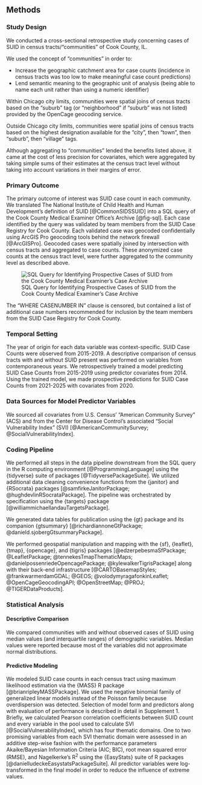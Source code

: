 ## Methods

### Study Design 

We conducted a cross-sectional retrospective study concerning cases of SUID in census tracts/"communities" of Cook County, IL.

We used the concept of "communities" in order to:

- Increase the geographic catchment area for case counts (incidence in census tracts was too low to make meaningful case count predictions)
- Lend semantic meaning to the geographic unit of analysis (being able to name each unit rather than using a numeric identifier)

Within Chicago city limits, communities were spatial joins of census tracts based on the "suburb" tag (or "neighborhood" if "suburb" was not listed) provided by the OpenCage geocoding service.

Outside Chicago city limits, communities were spatial joins of census tracts based on the highest designation available for the "city", then "town", then "suburb", then "village" tags.

Although aggregating to "communities" lended the benefits listed above, it came at the cost of less precision for covariates, which were aggregated by taking simple sums of their estimates at the census tract level without taking into account variations in their margins of error.

### Primary Outcome

The primary outcome of interest was SUID case count in each community.
We translated The National Institute of Child Health and Human Development's definition of SUID [@CommonSIDSSUID] into a SQL query of the Cook County Medical Examiner Office's Archive [@fig-sql].
Each case identified by the query was validated by team members from the SUID Case Registry for Cook County.
Each validated case was geocoded confidentially using ArcGIS Pro geocoding tools behind the network firewall [@ArcGISPro].
Geocoded cases were spatially joined by intersection with census tracts and aggregated to case counts.
These anonymized case counts at the census tract level, were further aggregated to the community level as described above.

![SQL Query for Identifying Prospective Cases of SUID from the Cook County Medical Examiner's Case Archive](_media/fig_sql.png){#fig-sql}

The "WHERE CASENUMBER IN" clause is censored, but contained a list of additional case numbers recommended for inclusion by the team members from the SUID Case Registry for Cook County.

<!-- SELECT * -->
<!-- INTO #PC_File -->
<!-- FROM [MedExaminer].[dbo].[ME_case] -->
<!-- WHERE (datediff(day,decedent_dob, death_Date) / 365.25) <= 1 -->
<!-- AND year(death_date) IN (2015, 2016, 2017, 2018, 2019) -->
<!-- AND -->
<!-- ( -->
<!-- PRIMARYCAUSE LIKE '%asphyxia%' -->
<!-- OR PRIMARYCAUSE LIKE '%Ashyxia%' -->
<!-- OR PRIMARYCAUSE LIKE '%Suffoc%' -->
<!-- OR -->
<!-- ( -->
<!-- (PRIMARYCAUSE LIKE '%UNDETERMINED%' OR PRIMARYCAUSE LIKE '%undertemined%') -->
<!-- AND (manner LIKE '%UNDETERMINED%' OR manner LIKE '%undertemined%') -->
<!-- ) -->
<!-- ) -->
<!-- UNION -->
<!-- SELECT * FROM MedExaminer.dbo.ME_case -->
<!-- WHERE CASENUMBER IN -->
<!-- ('<CENSORED>') -->


### Temporal Setting

The year of origin for each data variable was context-specific.
SUID Case Counts were observed from 2015-2019.
A descriptive comparison of census tracts with and without SUID present was performed on variables from contemporaneous years.
We retrospectively trained a model predicting SUID Case Counts from 2015-2019 using predictor covariates from 2014.
Using the trained model, we made prospective predictions for SUID Case Counts from 2021-2025 with covariates from 2020.

### Data Sources for Model Predictor Variables

We sourced all covariates from U.S. Census' "American Community Survey" (ACS) and from the Center for Disease Control's associated "Social Vulnerability Index" (SVI) [@AmericanCommunitySurvey; @SocialVulnerabilityIndex].

### Coding Pipeline

We performed all steps in the data pipeline downstream from the SQL query in the R computing environment [@ProgrammingLanguage] using the {tidyverse} suite of packages [@TidyversePackageSuite]. 
We utilized additional data cleaning convenience functions from the {janitor} and {RSocrata} packages [@samfirkeJanitorPackage; @hughdevlinRSocrataPackage]. 
The pipeline was orchestrated by specification using the {targets} package [@williammichaellandauTargetsPackage].

We generated data tables for publication using the {gt} package and its companion {gtsummary} [@richardiannoneGtPackage; @danield.sjobergGtsummaryPackage].

We performed geospatial manipulation and mapping with the {sf}, {leaflet}, {tmap}, {opencage}, and {tigris} packages [@edzerpebesmaSfPackage; @LeafletPackage; @tennekesTmapThematicMaps; @danielpossenriedeOpencagePackage; @kylewalkerTigrisPackage] along with their back-end infrastructure [@CARTOBasemapStyles; @frankwarmerdamGDAL; @GEOS; @volodymyragafonkinLeaflet; @OpenCageGeocodingAPI; @OpenStreetMap; @PROJ; @TIGERDataProducts]. 

### Statistical Analysis

#### Descriptive Comparison

We compared communities with and without observed cases of SUID using median values (and interquartile ranges) of demographic variables. 
Median values were reported because most of the variables did not approximate normal distributions.

#### Predictive Modeling

We modeled SUID case counts in each census tract using maximum likelihood estimation via the {MASS} R package [@brianripleyMASSPackage]. 
We used the negative binomial family of generalized linear models instead of the Poisson family because overdispersion was detected.
Selection of model form and predictors along with evaluation of performance is described in detail in Supplement 1.
Briefly, we calculated Pearson correlation coefficients between SUID count and every variable in the pool used to calculate SVI [@SocialVulnerabilityIndex], which has four thematic domains.
One to two promising variables from each SVI thematic domain were assessed in an additive step-wise fashion with the performance parameters Akaike/Bayesian Information Criteria (AIC; BIC), root mean squared error (RMSE), and Nagelkerke's R<sup>2</sup> using the {EasyStats} suite of R packages [@danielludeckeEasystatsPackageSuite].
All predictor variables were log-transformed in the final model in order to reduce the influence of extreme values.

<!-- Data was divided into spatially-clustered folds using {spatialsample} package. 80% of the data was apportioned from the each of the folds to training the model and 20% to testing performance. -->

